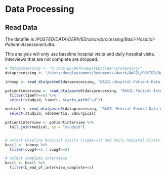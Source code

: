 
# Data Processing
## Read Data

The datafile is */POSTED/DATA/DERIVED/clean/processing/Basil-Hospital-Patient-Assessment.dta*.  

This analysis will only use baseline hospital visits and daily hospital visits.  Interviews that are not complete are dropped.

```r
# dataprocessing <- "R:/POSTED/DATA/DERIVED/clean/processing/"
dataprocessing <- "/Users/douglastommet/Documents/dwork/BASIL/POSTED/DATA/DERIVED/clean/processing/"

inhosp <- read_dta(paste0(dataprocessing, "BASIL-Hospital-Patient-Data-Analysis-File.dta"))

patientinterview <- read_dta(paste0(dataprocessing, "BASIL-Patient-Interview-Data-Analysis-File.dta")) %>%
  filter(timefr==0) %>%
  select(studyid, timefr, starts_with("vd"))

medical <- read_dta(paste0(dataprocessing, "BASIL-Medical-Record-Data-Analysis-File.dta")) %>%
  select(studyid, vddementia, vdsurgical)

patientinterview <- patientinterview %>%
  full_join(medical, by = "studyid")


# select baseline hospital visits (cvpg4==1) and daily hospital visits (cvpg4==2)
basil <- inhosp %>%
  filter(cvpg4==1 | cvpg4==2)

# select complete interviews
basil <- basil %>%
  filter(b_end_of_interview_complete==2)

```



